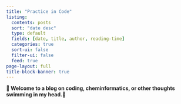 ```yaml
---
title: "Practice in Code"
listing:
  contents: posts
  sort: "date desc"
  type: default
  fields: [date, title, author, reading-time]
  categories: true
  sort-ui: false
  filter-ui: false
  feed: true
page-layout: full
title-block-banner: true
---
```

**🫣 Welcome to a blog on coding, cheminformatics, or other thoughts swimming in my head.💭**

<br>
